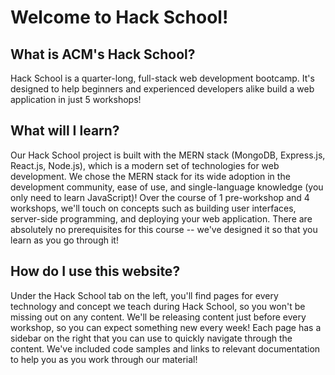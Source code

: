 # Welcome to Hack School!


## What is ACM's Hack School?
Hack School is a quarter-long, full-stack web development bootcamp. It's designed to help beginners and experienced developers alike build
a web application in just 5 workshops!


## What will I learn?
Our Hack School project is built with the MERN stack (MongoDB, Express.js, React.js, Node.js), which is a modern set of technologies for web development.
We chose the MERN stack for its wide adoption in the development community, ease of use, and single-language knowledge (you only need to learn JavaScript)! Over the course of 1 pre-workshop and 4 workshops, we'll touch on concepts such as building user interfaces, server-side programming, and deploying your web application. There are absolutely no
prerequisites for this course -- we've designed it so that you learn as you go through it!

## How do I use this website?
Under the Hack School tab on the left, you'll find pages for every technology and concept we teach during Hack School, so you won't be missing out on any content. We'll be releasing content just before every workshop,
so you can expect something new every week! Each page has a sidebar on the right that you can use to quickly navigate through the content. We've included code samples and links to relevant documentation to help you as you work through our material!
